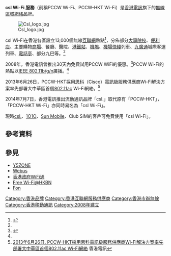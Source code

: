 '''csl Wi-Fi 服務'''（前稱PCCW Wi-Fi、PCCW-HKT Wi-Fi）是[[香港電訊|香港電訊]]旗下的[[無線區域網絡|無線區域網絡]]品牌。

[[File:Csl_logo.jpg|thumb]]

csl Wi-Fi在香港各區設立13,000個無線[[互聯網|互聯網]]熱點<ref name="csl-wifi">{{Cite web |url=http://www.cslwifi.com/ |title=csl Wi-Fi |accessdate=2014-07-11 |archive-date=2019-09-24 |archive-url=https://web.archive.org/web/20190924213842/http://www.cslwifi.com/cn/index.html |dead-url=no }}</ref>，分佈部分[[大專院校|大專院校]]、[[便利店|便利店]]、主要購物[[商場|商場]]、餐廳、醫院、[[港鐵|港鐵站]]、[[香港國際機場|機埸]]、[[機場快綫_(港鐵)|機場快綫]]列車、[[九廣通|九廣通]]城際客運列車、[[電話亭|電話亭]]、部分九巴等。<ref name="csl-wifi" />

2008年，香港電訊曾推出30天內免費試用PCCW WiFi的優惠。<ref>{{Cite web |url=http://www.dcfever.com/news/readnews.php?id=2081 |title=全民免費試用 PCCW WiFi 寬頻 30 天 |accessdate=2011-05-12 |archive-date=2013-10-29 |archive-url=https://web.archive.org/web/20131029192250/http://www.dcfever.com/news/readnews.php?id=2081 |dead-url=no }}</ref>PCCW Wi-Fi的熱點以[[IEEE_802.11|IEEE 802.11b/g/n]]廣播。<ref name="csl-wifi" />

2013年6月26日，PCCW-HKT採用[[思科|思科]]（Cisco）電訊級服務供應商Wi-Fi解決方案率先部署大中華區首個[[802.11ac|802.11ac]] Wi-Fi網絡。<ref>[http://www.cable-wireless-asiapac.net/About+HKT/Press+Information/Press%20Information%20Detail?pop=Y&guid=61bb24093bf7f310VgnVCM1000006a8ba8c0____&language=zh_HK 2013年6月26日. PCCW-HKT採用思科電訊級服務供應商Wi-Fi解決方案率先部署大中華區首個802.11ac Wi-Fi網絡] {{Wayback|url=http://www.cable-wireless-asiapac.net/About+HKT/Press+Information/Press%20Information%20Detail?pop=Y&guid=61bb24093bf7f310VgnVCM1000006a8ba8c0____&language=zh_HK |date=20131029195407 }} 香港電訊</ref>

2014年7月7日，香港電訊推出流動通訊品牌「csl.」取代原有「PCCW-HKT」，「PCCW-HKT Wi-Fi」亦同時易名為「csl Wi-Fi」。

現時[[香港移動通訊|csl.]]、[[1O1O|1O1O]]、[[新移動通訊|Sun Mobile]]、Club SIM的客戶可免費使用「csl Wi-Fi」。

==參考資料==
{{reflist}}

==參見==
*[[Y5ZONE|Y5ZONE]]
*[[Webus|Webus]]
*[[香港政府WiFi通|香港政府WiFi通]]
*[[Free_Wi-Fi@HKBN|Free Wi-Fi@HKBN]]
*[[Fon|Fon]]

{{電訊盈科}}
{{Network-stub}}
[[Category:香港品牌|Category:香港品牌]]
[[Category:香港互聯網服務供應商|Category:香港互聯網服務供應商]]
[[Category:香港市辦無線|Category:香港市辦無線]]
[[Category:香港移動通訊|Category:香港移動通訊]]
[[Category:2008年建立|Category:2008年建立]]